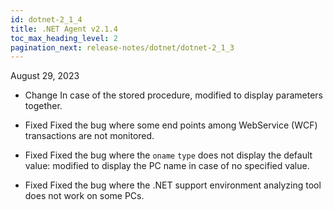 ```yaml
---
id: dotnet-2_1_4
title: .NET Agent v2.1.4
toc_max_heading_level: 2
pagination_next: release-notes/dotnet/dotnet-2_1_3
---
```


August 29, 2023

- <Status>Change</Status> In case of the stored procedure, modified to display parameters together.

- <Status>Fixed</Status> Fixed the bug where some end points among WebService (WCF) transactions are not monitored.

- <Status>Fixed</Status> Fixed the bug where the <code>oname</code> <code>type</code> does not display the default value: modified to display the PC name in case of no specified value.

- <Status>Fixed</Status> Fixed the bug where the .NET support environment analyzing tool does not work on some PCs.
